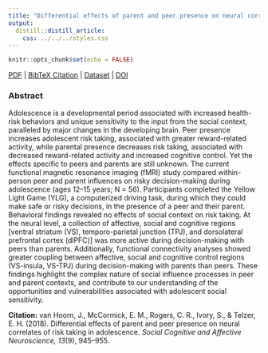 ```yaml
---
title: "Differential effects of parent and peer presence on neural correlates of risk taking in adolescence."
output:
  distill::distill_article:
    css: ../../../styles.css
---
```


```r
knitr::opts_chunk$set(echo = FALSE)
```

[<i class="fas fa-file-download"></i> PDF](static/pubs/13-2018-SCAN/13.van-Hoorn-McCormick-Rogers-Ivory-Telzer-2018-SCAN.pdf) | [<i class="fas fa-quote-left"></i><i class="fas fa-quote-right"></i> BibTeX Citation](static/pubs/13-2018-SCAN/cite.bib) | [<i class="ai ai-open-data"></i> Dataset](https://neurovault.org/collections/XPPOFEMU/) | [<i class="fas fa-link"></i> DOI](https://doi.org/10.1093/scan/nsy071)

### Abstract
Adolescence is a developmental period associated with increased health-risk behaviors and unique sensitivity to the input from the social context, paralleled by major changes in the developing brain. Peer presence increases adolescent risk taking, associated with greater reward-related activity, while parental presence decreases risk taking, associated with decreased reward-related activity and increased cognitive control. Yet the effects specific to peers and parents are still unknown. The current functional magnetic resonance imaging (fMRI) study compared within-person peer and parent influences on risky decision-making during adolescence (ages 12–15 years; N = 56). Participants completed the Yellow Light Game (YLG), a computerized driving task, during which they could make safe or risky decisions, in the presence of a peer and their parent. Behavioral findings revealed no effects of social context on risk taking. At the neural level, a collection of affective, social and cognitive regions [ventral striatum (VS), temporo-parietal junction (TPJ), and dorsolateral prefrontal cortex (dlPFC)] was more active during decision-making with peers than parents. Additionally, functional connectivity analyses showed greater coupling between affective, social and cognitive control regions (VS-insula, VS-TPJ) during decision-making with parents than peers. These findings highlight the complex nature of social influence processes in peer and parent contexts, and contribute to our understanding of the opportunities and vulnerabilities associated with adolescent social sensitivity.

**Citation:** van Hoorn, J., McCormick, E. M., Rogers, C. R., Ivory, S., & Telzer, E. H. (2018). Differential effects of parent and peer presence on neural correlates of risk taking in adolescence. *Social Cognitive and Affective Neuroscience, 13*(9), 945–955.